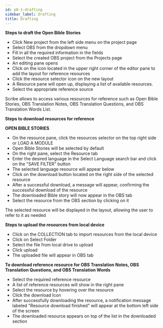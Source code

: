 ```yaml
---
id: p8-1-drafting
sidebar_label: Drafting
title: Drafting
---
```


**Steps to draft the Open Bible Stories**

-   Click New project from the left side menu on the project page
-   Select OBS from the dropdown menu
-   Fill in all the required information in the fields
-   Select the created OBS project from the Projects page
-   An editing pane opens
-   Click on the icon located in the upper right corner of the editor pane to add the layout for reference resources
-   Click the resource selector icon on the new layout
-   A Resource pane will open up, displaying a list of available resources.
-   Select the appropriate reference source

Scribe allows to access various resources for reference such as Open Bible Stories, OBS Translation Notes, OBS Translation Questions, and OBS Translation Words List.

**Steps to download resources for reference**

**OPEN BIBLE STORIES**

-   On the resource pane, click the resources selector on the top right side or LOAD A MODULE 
-   Open Bible Stories will be selected by default 
-   On the right pane, select the Resource tab
-   Enter the desired language in the Select Language search bar and click on the "SAVE FILTER" button
-   The selected language resource will appear below
-   Click on the download button located on the right side of the selected resource 
-   After a successful download, a message will appear, confirming the successful download of the resource
-   The downloaded Bible story will now appear in the OBS tab 
-   Select the resource from the OBS section by clicking on it

The selected resource will be displayed in the layout, allowing the user to refer to it as needed

**Steps to upload the resources from local device**

-   Click on the COLLECTION tab to import resources from the local device
-   Click on Select Folder
-   Select the file from local drive to upload
-   Click upload
-   The uploaded file will appear in OBS tab

**To download reference resource for OBS Translation Notes, OBS Translation Questions, and OBS Translation Words**

-   Select the required reference resource 
-   A list of reference resources will show in the right pane
-   Select the resource by hovering over the resource
-   Click the download Icon
-   After successfully downloading the resource, a notification message labeled "Resource download finished" will appear at the bottom left side of the screen
-   The downloaded resource appears on top of the list in the downloaded section
